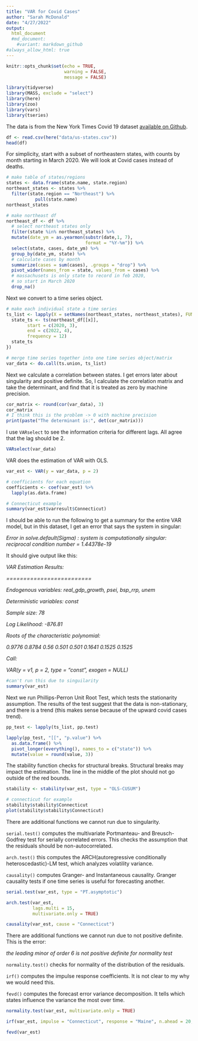 ```yaml
---
title: "VAR for Covid Cases"
author: "Sarah McDonald"
date: "4/27/2022"
output: 
  html_document
  #md_document:
    #variant: markdown_github
#always_allow_html: true
---
```


```r
knitr::opts_chunk$set(echo = TRUE, 
                      warning = FALSE, 
                      message = FALSE)
```


```r
library(tidyverse)
library(MASS, exclude = "select")
library(here)
library(zoo)
library(vars)
library(tseries)
```

The data is from the New York Times Covid 19 dataset [available on Github](https://github.com/nytimes/covid-19-data).

```r
df <- read.csv(here("data/us-states.csv"))
head(df) 
```

For simplicity, start with a subset of northeastern states, with counts by month starting in March 2020. We will look at Covid cases instead of deaths.

```r
# make table of states/regions
states <- data.frame(state.name, state.region)
northeast_states <- states %>%
  filter(state.region == "Northeast") %>%
           pull(state.name)
northeast_states

# make northeast df
northeast_df <- df %>%
  # select northeast states only
  filter(state %in% northeast_states) %>%
  mutate(date_ym = as.yearmon(substr(date,1, 7), 
                              format = "%Y-%m")) %>%
  select(state, cases, date_ym) %>%
  group_by(date_ym, state) %>%
  # calculate cases by month
  summarize(cases = sum(cases), .groups = "drop") %>%
  pivot_wider(names_from = state, values_from = cases) %>%
  # massachusets is only state to record in feb 2020, 
  # so start in March 2020
  drop_na()
```

Next we convert to a time series object.

```r
# make each individual state a time series
ts_list <- lapply(X = setNames(northeast_states, northeast_states), FUN =  function(x) {
  state_ts <- ts(northeast_df[[x]],
        start = c(2020, 3), 
        end = c(2022, 4), 
        frequency = 12)
  state_ts
})

# merge time series together into one time series object/matrix
var_data <- do.call(ts.union, ts_list)
```

Next we calculate a correlation between states. I get errors later about singularity and positive definite. 
So, I calculate the correlation matrix and take the determinant, and find that it is treated as zero by machine precision.

```r
cor_matrix <- round(cor(var_data), 3)
cor_matrix
# I think this is the problem -> 0 with machine precision
print(paste("The determinant is:", det(cor_matrix)))

```

I use `VARselect` to see the information criteria for different lags. All agree that the lag should be 2.

```r
VARselect(var_data)
```

VAR does the estimation of VAR with OLS. 

```r
var_est <- VAR(y = var_data, p = 2)

# coefficients for each equation
coefficients <- coef(var_est) %>%
  lapply(as.data.frame) 

# Connecticut example
summary(var_est$varresult$Connecticut)
```

I should be able to run the following to get a summary for the entire VAR model, but in this dataset, I get an error that says the system in singular:

_Error in solve.default(Sigma) : system is computationally singular: reciprocal condition number = 1.44378e-19_

It should give output like this:

_VAR Estimation Results:_

_=========================_

_Endogenous variables: real_gdp_growth, psei, bsp_rrp, unem_

_Deterministic variables: const_

_Sample size: 78_

_Log Likelihood: -876.81_ 

_Roots of the characteristic polynomial:_

_0.9776 0.8784  0.56 0.501 0.501 0.1641 0.1525 0.1525_

_Call:_

_VAR(y = v1, p = 2, type = "const", exogen = NULL)_

```r
#can't run this due to singuilarity
summary(var_est)
```


Next we run Phillips-Perron Unit Root Test, which tests the stationarity assumption.
The results of the test suggest that the data is non-stationary, and there is a trend (this makes sense because of the upward covid cases trend).

```r
pp_test <- lapply(ts_list, pp.test)

lapply(pp_test, "[[", "p.value") %>%
  as.data.frame() %>%
  pivot_longer(everything(), names_to = c("state")) %>%
  mutate(value = round(value, 3))
```

The stability function checks for structural breaks. Structural breaks may impact the estimation. The line in the middle of the plot should not go outside of the red bounds.

```r
stability <- stability(var_est, type = "OLS-CUSUM")

# connecticut for example
stability$stability$Connecticut
plot(stability$stability$Connecticut)
```



There are additional functions we cannot run due to singularity.

`serial.test()` computes the multivariate Portmanteau- and Breusch-Godfrey test for serially correlated errors. This checks the assumption that the residuals should be non-autocorrelated.

`arch.test()` this computes the ARCH(autoregressive conditionally heteroscedastic)-LM test, which analyzes volatility variance.

`causality()` computes Granger- and Instantaneous causality. Granger causality tests if one time series is useful for forecasting another. 

```r
serial.test(var_est, type = "PT.asymptotic")

arch.test(var_est, 
          lags.multi = 15, 
          multivariate.only = TRUE)

causality(var_est, cause = "Connecticut")
```


There are additional functions we cannot run due to not positive definite. This is the error:

_the leading minor of order 6 is not positive definite for normality test_

`normality.test()` checks for normality of the distribution of the residuals.

`irf()` computes the impulse response coefficients. It is not clear to my why we would need this.

`fevd()` computes the forecast error variance decomposition. It tells which states influence the variance the most over time.

```r
normality.test(var_est, multivariate.only = TRUE)

irf(var_est, impulse = "Connecticut", response = "Maine", n.ahead = 20, boot = TRUE)

fevd(var_est)
```





